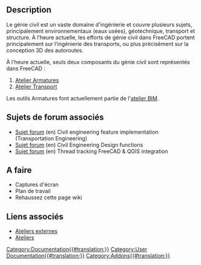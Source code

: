 <languages/>
== Description ==

Le génie civil est un vaste domaine d'ingénierie et couvre plusieurs sujets, principalement environnementaux (eaux usées), géotechnique, transport et structure. À l’heure actuelle, les efforts de génie civil dans FreeCAD portent principalement sur l’ingénierie des transports, ou plus précisément sur la conception 3D des autoroutes.

À l’heure actuelle, seuls deux composants du génie civil sont représentés dans FreeCAD :

# [[Arch_Rebar/fr|Atelier Armatures]]
# [[Transportation Workbench/fr|Atelier Transport]]

Les outils Armatures font actuellement partie de l'[[BIM_Workbench|atelier BIM]].

<span id="Related_Forum_Threads"></span>
== Sujets de forum associés == 

* [https://forum.freecadweb.org/viewtopic.php?f=8&t=22277 Sujet forum] (en) Civil engineering feature implementation (Transportation Engineering)
* [https://forum.freecadweb.org/viewtopic.php?f=8&t=6973 Sujet forum] (en) Civil Engineering Design functions
* [https://forum.freecadweb.org/viewtopic.php?f=8&t=22390 Sujet forum] (en) Thread tracking FreeCAD & QGIS integration

== A faire ==
* Captures d'écran
* Plan de travail
* Rehaussez cette page wiki

<span id="Related_Links"></span>
== Liens associés ==

* [[External workbenches/fr|Ateliers externes]]
* [[Workbenches/fr|Ateliers]]

[[Category:Documentation{{#translation:}}]]

[[Category:User Documentation{{#translation:}}]]

[[Category:Addons{{#translation:}}]]




{{clear}}